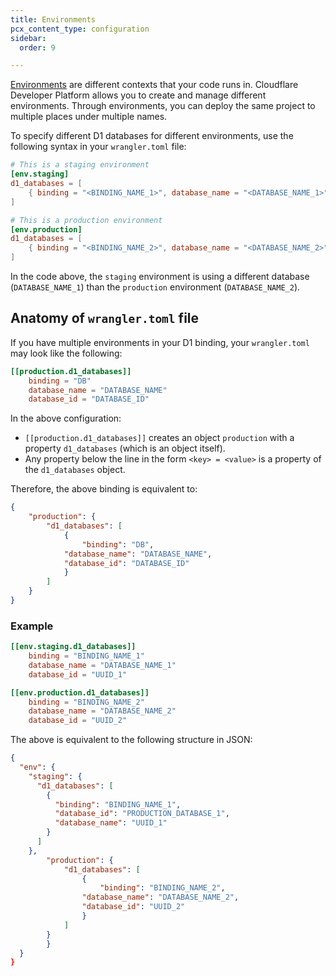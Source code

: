 ```yaml
---
title: Environments
pcx_content_type: configuration
sidebar:
  order: 9

---
```


[Environments](/workers/wrangler/environments/) are different contexts that your code runs in. Cloudflare Developer Platform allows you to create and manage different environments. Through environments, you can deploy the same project to multiple places under multiple names.

To specify different D1 databases for different environments, use the following syntax in your `wrangler.toml` file:

```toml
# This is a staging environment
[env.staging]
d1_databases = [
    { binding = "<BINDING_NAME_1>", database_name = "<DATABASE_NAME_1>", database_id = "<UUID1>" },
]

# This is a production environment
[env.production]
d1_databases = [
    { binding = "<BINDING_NAME_2>", database_name = "<DATABASE_NAME_2>", database_id = "<UUID2>" },
]
```

In the code above, the `staging` environment is using a different database (`DATABASE_NAME_1`) than the `production` environment (`DATABASE_NAME_2`).

## Anatomy of `wrangler.toml` file

If you have multiple environments in your D1 binding, your `wrangler.toml` may look like the following:

```toml
[[production.d1_databases]]
    binding = "DB"
    database_name = "DATABASE_NAME"
    database_id = "DATABASE_ID"
```

In the above configuration:

- `[[production.d1_databases]]` creates an object `production` with a property `d1_databases` (which is an object itself).
- Any property below the line in the form `<key> = <value>` is a property of the `d1_databases` object.

Therefore, the above binding is equivalent to:

```json
{
	"production": {
		"d1_databases": [
			{
				"binding": "DB",
    		"database_name": "DATABASE_NAME",
    		"database_id": "DATABASE_ID"
			}
		]
	}
}
```

### Example

```toml
[[env.staging.d1_databases]]
    binding = "BINDING_NAME_1"
    database_name = "DATABASE_NAME_1"
    database_id = "UUID_1"

[[env.production.d1_databases]]
    binding = "BINDING_NAME_2"
    database_name = "DATABASE_NAME_2"
    database_id = "UUID_2"

```

The above is equivalent to the following structure in JSON:

```json
{
  "env": {
    "staging": {
      "d1_databases": [
        {
          "binding": "BINDING_NAME_1",
          "database_id": "PRODUCTION_DATABASE_1",
          "database_name": "UUID_1"
        }
      ]
    },
		"production": {
			"d1_databases": [
				{
					"binding": "BINDING_NAME_2",
    			"database_name": "DATABASE_NAME_2",
    			"database_id": "UUID_2"
				}
			]
		}
		}
  }
}
```
